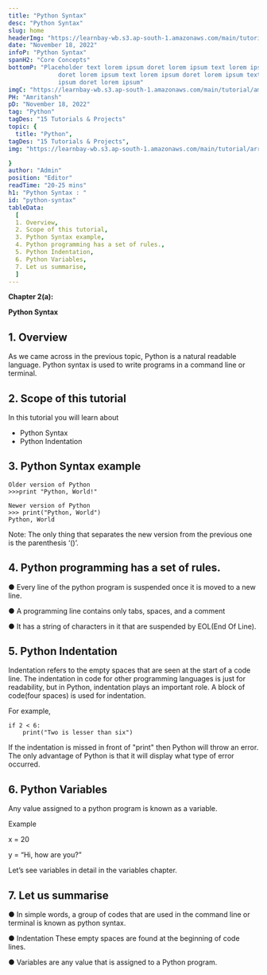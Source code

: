 ```yaml
---
title: "Python Syntax"
desc: "Python Syntax"
slug: home
headerImg: "https://learnbay-wb.s3.ap-south-1.amazonaws.com/main/tutorial/python.png"
date: "November 18, 2022"
infoP: "Python Syntax"
spanH2: "Core Concepts"
bottomP: "Placeholder text lorem ipsum doret lorem ipsum text lorem ipsum
              doret lorem ipsum text lorem ipsum doret lorem ipsum text lorem
              ipsum doret lorem ipsum"
imgC: "https://learnbay-wb.s3.ap-south-1.amazonaws.com/main/tutorial/amritansh.png"
PH: "Amritansh"
pD: "November 18, 2022"
tag: "Python"
tagDes: "15 Tutorials & Projects"
topic: {
  title: "Python",
tagDes: "15 Tutorials & Projects",
img: "https://learnbay-wb.s3.ap-south-1.amazonaws.com/main/tutorial/arrow.png"

}
author: "Admin"
position: "Editor"
readTime: "20-25 mins"
h1: "Python Syntax : "
id: "python-syntax"
tableData:
  [
  1. Overview, 
  2. Scope of this tutorial,  
  3. Python Syntax example,  
  4. Python programming has a set of rules.,  
  5. Python Indentation,
  6. Python Variables,
  7. Let us summarise,
  ]
---
```


**Chapter 2(a):**

**Python Syntax**

 


## 1. Overview

As we came across in the previous topic, Python is a natural readable language. Python syntax is used to write programs in a command line or terminal.


## 2. Scope of this tutorial

In this tutorial you will learn about



* Python Syntax
* Python Indentation


## 3. Python Syntax example


```
Older version of Python
>>>print "Python, World!"
 
Newer version of Python
>>> print("Python, World")
Python, World
```


 

Note: The only thing that separates the new version from the previous one is the parenthesis ‘()’.

 


## 4. Python programming has a set of rules.


●      Every line of the python program is suspended once it is moved to a new line.


●      A programming line contains only tabs, spaces, and a comment


●      It has a string of characters in it that are suspended by EOL(End Of Line).

 


## 5. Python Indentation

Indentation refers to the empty spaces that are seen at the start of a code line. The indentation in code for other programming languages is just for readability, but in Python, indentation plays an important role. A block of code(four spaces) is used for indentation.

 

For example,


```
if 2 < 6:
 	print("Two is lesser than six")
```


 

If the indentation is missed in front of "print" then Python will throw an error. The only advantage of Python is that it will display what type of error occurred.

 


## 6. Python Variables

Any value assigned to a python program is known as a variable.

 

Example

x = 20

y = “Hi, how are you?”

 

Let’s see variables in detail in the variables chapter.

 


## 7. Let us summarise


●      In simple words, a group of codes that are used in the command line or terminal is known as python syntax.


●      Indentation These empty spaces are found at the beginning of code lines.


●      Variables are any value that is assigned to a Python program.